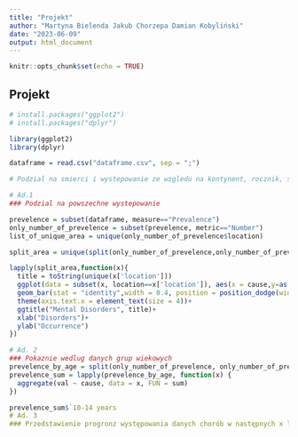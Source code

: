 ```yaml
---
title: "Projekt"
author: "Martyna Bielenda Jakub Chorzepa Damian Kobyliński"
date: "2023-06-09"
output: html_document
---
```


```r
knitr::opts_chunk$set(echo = TRUE)
```

## Projekt

```r
# install.packages("ggplot2")
# install.packages("dplyr")

library(ggplot2)
library(dplyr)

dataframe = read.csv("dataframe.csv", sep = ";")

# Podzial na smierci i wystepowanie ze wzgledu na kontynent, rocznik, sex

# Ad.1
### Podzial na powszechne wystepowanie 

prevelence = subset(dataframe, measure=="Prevalence")
only_number_of_prevelence = subset(prevelence, metric=="Number")
list_of_unique_area = unique(only_number_of_prevelence$location)

split_area = unique(split(only_number_of_prevelence,only_number_of_prevelence$location))

lapply(split_area,function(x){
  title = toString(unique(x['location']))
  ggplot(data = subset(x, location==x['location']), aes(x = cause,y=as.double(val),fill=cause))+
  geom_bar(stat = "identity",width = 0.4, position = position_dodge(width=2))+
  theme(axis.text.x = element_text(size = 4))+
  ggtitle("Mental Disorders", title)+
  xlab("Disorders")+
  ylab("Occurrence")
})

# Ad. 2
### Pokaznie wedlug danych grup wiekowych
prevelence_by_age = split(only_number_of_prevelence, only_number_of_prevelence$age)
prevelence_sum = lapply(prevelence_by_age, function(x) {
  aggregate(val ~ cause, data = x, FUN = sum)
})

prevelence_sum$`10-14 years
# Ad. 3
### Przedstawienie progronz występowania danych chorób w następnych x latach

```
